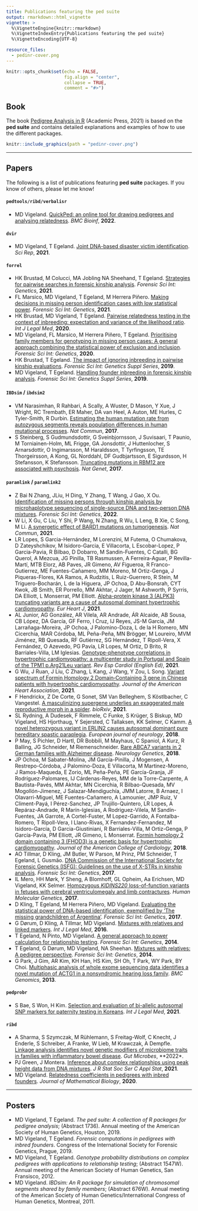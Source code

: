 ```yaml
---
title: Publications featuring the ped suite
output: rmarkdown::html_vignette
vignette: >
  %\VignetteEngine{knitr::rmarkdown}
  %\VignetteIndexEntry{Publications featuring the ped suite}
  %\VignetteEncoding{UTF-8}

resource_files:
  - pedinr-cover.png
---
```


```r
knitr::opts_chunk$set(echo = FALSE, 
                      fig.align = "center",
                      collapse = TRUE,
                      comment = "#>")
```


## Book
The book [Pedigree Analysis in R](https://www.elsevier.com/books/pedigree-analysis-in-r/vigeland/978-0-12-824430-2) (Academic Press, 2021) is based on the **ped suite** and contains detailed explanations and examples of how to use the different packages.

```r
knitr::include_graphics(path = "pedinr-cover.png")
```


---


## Papers
The following is a list of publications featuring **ped suite** packages. If you know of others, please let me know!

#### **`pedtools/ribd/verbalisr`**
* MD Vigeland. [QuickPed: an online tool for drawing
pedigrees and analysing relatedness](https://doi.org/10.1186/s12859-022-04759-y). *BMC Bioinf*, **2022**. 

#### **`dvir`**
* MD Vigeland, T Egeland. [Joint DNA-based disaster victim identification](https://doi.org/10.1038/s41598-021-93071-5). *Sci Rep*, **2021**.

#### **`forrel`**
* HK Brustad, M Colucci, MA Jobling NA Sheehand, T Egeland. [Strategies for pairwise searches in forensic kinship analysis](https://doi.org/10.1016/j.fsigen.2021.102562). *Forensic Sci Int: Genetics*, **2021**.
* FL Marsico, MD Vigeland, T Egeland, M Herrera Piñero. [Making decisions in missing person identification cases with low statistical power](https://doi.org/10.1016/j.fsigen.2021.102519). *Forensic Sci Int: Genetics*, **2021**.
* HK Brustad, MD Vigeland, T Egeland. [Pairwise relatedness testing in the context of inbreeding: expectation and variance of the likelihood ratio](https://doi.org/10.1007/s00414-020-02426-6). *Int J Legal Med*, **2020**.
* MD Vigeland, FL Marsico, M Herrera Piñero, T Egeland. [Prioritising family members for genotyping in missing person cases: A general approach combining the statistical power of exclusion and inclusion](https://doi.org/10.1016/j.fsigen.2020.102376). *Forensic Sci Int: Genetics*, **2020**.
* HK Brustad, T Egeland. [The impact of ignoring inbreeding in pairwise kinship evaluations](https://doi.org/10.1016/j.fsigss.2019.10.052). *Forensic Sci Int: Genetics Suppl Series*, **2019**.
* MD Vigeland, T Egeland. [Handling founder inbreeding in forensic kinship analysis](https://doi.org/10.1016/j.fsigss.2019.10.175). *Forensic Sci Int: Genetics Suppl Series*, **2019**.

#### **`IBDsim`** / **`ibdsim2`**
* VM Narasimhan, R Rahbari, A Scally, A Wuster, D Mason, Y Xue, J Wright, RC Trembath, ER Maher, DA van Heel, A Auton, ME Hurles, C Tyler-Smith, R Durbin. [Estimating the human mutation rate from autozygous segments reveals population differences in human mutational processes](https://doi.org/10.1038/s41467-017-00323-y). *Nat Commun*, **2017**.
* S Steinberg, S Gudmundsdottir, G Sveinbjornsson, J Suvisaari, T Paunio, M Torniainen-Holm, ML Frigge, GA Jonsdottir, J Huttenlocher, S Arnarsdottir, O Ingimarsson, M Haraldsson, T Tyrfingsson, TE Thorgeirsson, A Kong, GL Norddahl, DF Gudbjartsson, E Sigurdsson, H Stefansson, K Stefansson. [Truncating mutations in RBM12 are associated with psychosis](https://doi.org/10.1038/ng.3894). *Nat Genet*, **2017**.

#### **`paramlink`** / **`paramlink2`**
* Z Bai N Zhang, JLiu, H Ding, Y Zhang, T Wang, J Gao, X Ou. [Identification of missing persons through kinship analysis by microhaplotype sequencing of single-source DNA and two-person DNA mixtures](https://doi.org/10.1016/j.fsigen.2022.102689). *Forensic Sci Int: Genetics*, **2022**.
* W Li, X Gu, C Liu, Y Shi, P Wang, N Zhang, R Wu, L Leng, B Xie, C Song, M Li. [A synergetic effect of BARD1 mutations on tumorigenesis](https://doi.org/10.1038/s41467-021-21519-3). *Nat Commun*, **2021**. 
* LR Lopes, S Garcia-Hernández, M Lorenzini, M Futema, O Chumakova, D Zateyshchikov, M Isidoro-Garcia, E Villacorta, L Escobar-Lopez, P Garcia-Pavia, R Bilbao, D Dobarro, M Sandin-Fuentes, C Catalli, BG Querol, A Mezcua, JG Pinilla, TB Rasmussen, A Ferreira-Aguar, P Revilla-Martí, MTB Elorz, AB Paves, JR Gimeno, AV Figueroa, R Franco-Gutierrez, ME Fuentes-Cañamero, MM Moreno, M Ortiz-Genga, J Piqueras-Flores, KA Ramos, A Rudzitis, L Ruiz-Guerrero, R Stein, M Triguero-Bocharán, L de la Higuera, JP Ochoa, D Abu-Bonsrah, CYT Kwok, JB Smith, ER Porrello, MM Akhtar, J Jager, M Ashworth, P Syrris, DA Elliott, L Monserrat, PM Elliott. [Alpha-protein kinase 3 (ALPK3) truncating variants are a cause of autosomal dominant hypertrophic cardiomyopathy](https://doi.org/10.1093/eurheartj/ehab424). *Eur Heart J*, **2021**.
* AL Junior, AG González, AR Vilela, AR Andrade, ÁR Alcaide, AB Sousa, CB López, DA García, GF Ferro, I Cruz, IJ Reyes, JS-M García, JM Larrañaga-Moreira, JP Ochoa, J Palomino-Doza, L de la H Romero, MN Cicerchia, MAR Córdoba, ML Peña-Peña, MN Brögger, M Loureiro, MVM Jiménez, RB Quesada, RF Gutiérrez, SG Hernández, T Ripoll-Vera, X Fernández, O Azevedo, PG Pavía, LR Lopes, M Ortiz, D Brito, R Barriales-Villa, LM Iglesias. [Genotype-phenotype correlations in hypertrophic cardiomyopathy: a multicenter study in Portugal and Spain of the TPM1 p.Arg21Leu variant](https://doi.org/10.1016/j.rec.2021.01.001). *Rev Esp Cardiol (English Ed)*, **2021**.
* G Wu, J Ruan, J Liu, C Zhang, L Kang, J Wang, Y Zou, L Song. [Variant spectrum of Formin Homology 2 Domain‐Containing 3 gene in Chinese patients with hypertrophic cardiomyopathy](https://doi.org/10.1161/JAHA.120.018236). *Journal of the American Heart Association*, **2021**.
* F Hendrickx, Z De Corte, G Sonet, SM Van Belleghem, S Köstlbacher, C Vangestel. [A masculinizing supergene underlies an exaggerated male reproductive morph in a spider](https://doi.org/10.1101/2021.02.09.430505). *bioRxiv*, **2021**.
* SL Rydning, A Dudesek, F Rimmele, C Funke, S Krüger, S Biskup, MD Vigeland, HS Hjorthaug, Y Sejersted, C Tallaksen, KK Selmer, C Kamm. [A novel heterozygous variant in ERLIN2 causes autosomal dominant pure hereditary spastic paraplegia](https://doi.org/10.1111/ene.13625). *European journal of neurology*, **2018**.
* P May, S Pichler, D Hartl, DR Bobbili, M Mayhaus, C Spaniol, A Kurz, R Balling, JG Schneider, M Riemenschneider. [Rare ABCA7 variants in 2 German families with Alzheimer disease](https://doi.org/10.1212/NXG.0000000000000224). *Neurology Genetics*, **2018**.
* JP Ochoa, M Sabater-Molina, JM García-Pinilla, J Mogensen, A Restrepo-Córdoba, J Palomino-Doza, E Villacorta, M Martinez-Moreno, J Ramos-Maqueda, E Zorio, ML Peña-Peña, PE García-Granja, JF Rodríguez-Palomares, IJ Cárdenas-Reyes, MM de la Torre-Carpente, A Bautista-Pavés, MM Akhtar, MN Cicerchia, R Bilbao-Quesada, MV Mogollón-Jimenez, J Salazar-Mendiguchía, JMM Latorre, B Arnaez, I Olavarri-Miguel, ME Fuentes-Cañamero, A Lamounier, JMP Ruiz, V Climent-Payá, I Pérez-Sanchez, JP Trujillo-Quintero, LR Lopes, A Repáraz-Andrade, R Marín-Iglesias, A Rodriguez-Vilela, M Sandín-Fuentes, JA Garrote, A Cortel-Fuster, M Lopez-Garrido, A Fontalba-Romero, T Ripoll-Vera, I Llano-Rivas, X Fernandez-Fernandez, M Isidoro-García, D Garcia-Giustiniani, R Barriales-Villa, M Ortiz-Genga, P García-Pavía, PM Elliott, JR Gimeno, L Monserrat. [Formin homology 2 domain containing 3 (FHOD3) is a genetic basis for hypertrophic cardiomyopathy](https://doi.org/10.1016/j.jacc.2018.10.001). *Journal of the American College of Cardiology*, **2018**.
* AO Tillmar, D Kling, JM Butler, W Parson, M Prinz, PM Schneider, T Egeland, L Gusmão. [DNA Commission of the International Society for Forensic Genetics (ISFG): Guidelines on the use of X-STRs in kinship analysis](https://doi.org/10.1016/j.fsigen.2017.05.005). *Forensic Sci Int: Genetics*, **2017**.
* IL Mero, HH Mørk, Y Sheng, A Blomhoff, GL Opheim, Aa Erichsen, MD Vigeland, KK Selmer. [Homozygous *KIDINS220* loss-of-function variants in fetuses with cerebral ventriculomegaly and limb contractures](https://doi.org/10.1093/hmg/ddx263). *Human Molecular Genetics*, **2017**.
* D Kling, T Egeland, M Herrera Piñero, MD Vigeland. [Evaluating the statistical power of DNA-based identification, exemplified by 'The missing grandchildren of Argentina'](https://doi.org/10.1016/j.fsigen.2017.08.006). *Forensic Sci Int: Genetics*, **2017**.
* G Dørum, D Kling, A Tillmar, MD Vigeland. [Mixtures with relatives and linked markers](https://doi.org/10.1007/s00414-015-1288-x). *Int J Legal Med*, **2016**.
* T Egeland, N Pinto, MD Vigeland. [A general approach to power calculation for relationship testing](https://doi.org/10.1016/j.fsigen.2013.05.001). *Forensic Sci Int: Genetics*, **2014**.
* T Egeland, G Dørum, MD Vigeland, NA Sheehan. [Mixtures with relatives: A pedigree perspective](https://doi.org/10.1016/j.fsigen.2014.01.007). *Forensic Sci Int: Genetics*, **2014**.
* G Park, J Gim, AR Kim, KH Han, HS Kim, SH Oh, T Park, WY Park, BY Choi. [Multiphasic analysis of whole exome sequencing data identifies a novel mutation of ACTG1 in a nonsyndromic hearing loss family](https://doi.org/10.1186/1471-2164-14-191). *BMC Genomics*, **2013**.

#### **`pedprobr`**

* S Bae, S Won, H Kim. [Selection and evaluation of bi-allelic autosomal SNP markers for paternity testing in Koreans](https://doi.org/10.1007/s00414-020-02495-7). *Int J Legal Med*, **2021**.

#### **`ribd`**
* A Sharma, S Szymczak, M Rühlemann, S Freitag-Wolf, C Knecht, J Enderle, S Schreiber, A Franke, W Lieb, M Krawczak, A Dempfle. [Linkage analysis identifies novel genetic modifiers of microbiome traits in families with inflammatory bowel disease](https://doi.org/10.1080/19490976.2021.2024415). *Gut Microbes*, **2022*.
* PJ Green, J Montera. [Inference about complex relationships using peak height data from DNA mixtures](https://doi.org/10.1111/rssc.12498). *J R Stat Soc Ser C Appl Stat*, **2021**.
* MD Vigeland. [Relatedness coefficients in pedigrees with inbred founders](https://doi.org/10.1007/s00285-020-01505-x). *Journal of Mathematical Biology*, **2020**.

---


## Posters
* MD Vigeland, T Egeland. *The ped suite: A collection of R packages for pedigree analysis*; (Abstract 1736). Annual meeting of the American Society of Human Genetics, Houston, 2019.
* MD Vigeland, T Egeland. *Forensic computations in pedigrees with inbred founders*. Congress of the International Society for Forensic Genetics, Prague, 2019.
* MD Vigeland, T Egeland. *Genotype probability distributions on complex pedigrees with applications to relationship testing*; (Abstract 1547W). Annual meeting of the American Society of Human Genetics, San Fransisco, 2012.
* MD Vigeland. *IBDsim: An R package for simulation of chromosomal segments shared by family members*; (Abstract 676W). Annual meeting of the American Society of Human Genetics/International Congress of Human Genetics, Montreal, 2011.

